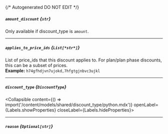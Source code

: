 {/* Autogenerated DO NOT EDIT  */}

##### `amount_discount` *{`str`}*
Only available if discount_type is `amount`.

---
##### `applies_to_price_ids` *{`List[*str*]`}*
List of price_ids that this discount applies to. For plan/plan phase discounts, this can be a subset of prices.
<br/>
**Example:** `h74gfhdjvn7ujokd,7hfgtgjnbvc3ujkl`

---
##### `discount_type` *{`DiscountType`}*
<Collapsible content={() => import('/content/models/shared/discount_type/python.mdx')} openLabel={Labels.showProperties} closeLabel={Labels.hideProperties}>
</Collapsible>

---
##### `reason` *{`Optional[str]`}*


